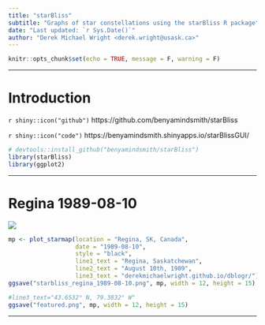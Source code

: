 ```yaml
---
title: "starBliss"
subtitle: "Graphs of star constellations using the starBliss R package"
date: "Last updated: `r Sys.Date()`"
author: "Derek Michael Wright <derek.wright@usask.ca>"
---
```


```r
knitr::opts_chunk$set(echo = TRUE, message = F, warning = F)
```

---

# Introduction

`r shiny::icon("github")` https://github.com/benyamindsmith/starBliss

`r shiny::icon("code")` https://benyamindsmith.shinyapps.io/starBlissGUI/

```r
# devtools::install_github("benyamindsmith/starBliss")
library(starBliss)
library(ggplot2)
```

---

# Regina 1989-08-10

![](starbliss_regina_1989-08-10.png)

```r
mp <- plot_starmap(location = "Regina, SK, Canada",
                   date = "1989-08-10",
                   style = "black",
                   line1_text = "Regina, Saskatchewan",
                   line2_text = "August 10th, 1989",
                   line3_text = "derekmichaelwright.github.io/dblogr/")
ggsave("starbliss_regina_1989-08-10.png", mp, width = 12, height = 15)
```

```r
#line3_text="43.6532° N, 79.3832° W"
ggsave("featured.png", mp, width = 12, height = 15)
```

---
